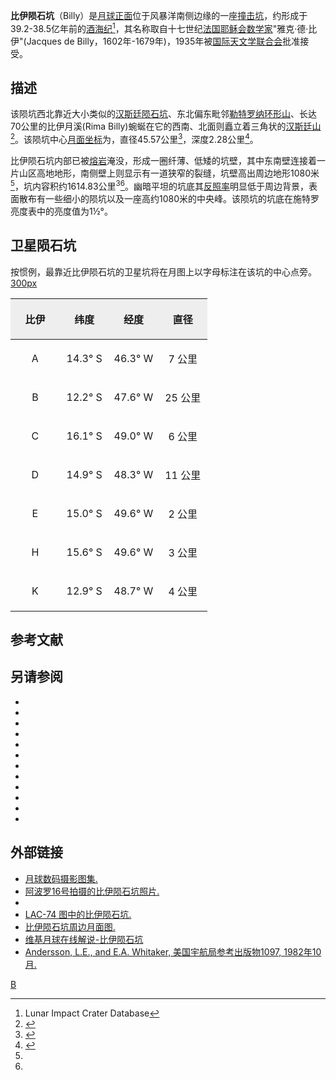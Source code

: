 {{lunar crater data|
 image=Billy crater 4149 h2.jpg|240px|
 caption=[[月球轨道器4号|月球轨道器4号]]拍摄的图像<br>(右上角上的斑点是原图中的瑕疵)|
 latitude=13.83|
 N_or_S=S|
 longitude=50.24|
 E_or_W=W|
 diameter=57公里|
 depth=2.28公里|
 colong=50|
 eponym=雅克·德·比伊}}
'''比伊陨石坑'''（Billy）是[[月球正面|月球正面]]位于风暴洋南侧边缘的一座[[撞击坑|撞击坑]]，约形成于39.2-38.5亿年前的[[酒海纪|酒海纪]]<ref name=LICD>Lunar Impact Crater Database</ref>，其名称取自十七世纪[[法国|法国]][[耶稣会|耶稣会]][[数学家|数学家]]"雅克·德·比伊"(Jacques de Billy，1602年-1679年)，1935年被[[国际天文学联合会|国际天文学联合会]]批准接受。

==描述==  
该陨坑西北靠近大小类似的[[汉斯廷陨石坑|汉斯廷陨石坑]]、东北偏东毗邻[[勒特罗纳环形山|勒特罗纳环形山]]、长达70公里的比伊月溪(Rima Billy)蜿蜒在它的西南、北面则矗立着三角状的[[汉斯廷山|汉斯廷山]]<ref>{{Cite web |url=http://planetarynames.wr.usgs.gov/images/Lunar/lac_74_wac.pdf |title=Crater Billy on LAC-74 map. |access-date=2016-10-26 |archive-date=2021-03-30 |archive-url=https://web.archive.org/web/20210330143421/https://planetarynames.wr.usgs.gov/images/Lunar/lac_74_wac.pdf |dead-url=no }}</ref>。该陨坑中心[[月面坐标|月面坐标]]为{{Coord|13.83|S|50.24|W|globe:Moon|nogoogle=1|noosm=1}}，直径45.57公里<ref name="IAU">{{Cite web |url=http://planetarynames.wr.usgs.gov/Feature/747 |title=Directory of the International Astronomical Union |access-date=2016-10-26 |archive-date=2019-12-30 |archive-url=https://web.archive.org/web/20191230220744/https://planetarynames.wr.usgs.gov/Feature/747 |dead-url=no }}</ref>，深度2.28公里<ref>{{Cite web |url=http://fisherka.csolutionshosting.net/astronote/plan/craterdepth/html/CraterDepthFeatureNameWestfall.html |title=John E. Westfall's Atlas of the Lunar Terminator, Cambridge Univ. Press (2000) |accessdate=2016-10-26 |archive-date=2014-12-18 |archive-url=https://archive.today/20141218234310/http://fisherka.csolutionshosting.net/astronote/plan/craterdepth/html/CraterDepthFeatureNameWestfall.html |dead-url=yes }}</ref>。

比伊陨石坑内部已被[[熔岩|熔岩]]淹没，形成一圈纤薄、低矮的坑壁，其中东南壁连接着一片山区高地地形，南侧壁上则显示有一道狭窄的裂缝，坑壁高出周边地形1080米<ref name="LICD"/>，坑内容积约1614.83公里<sup>3</sup><ref name="LICD"/>。幽暗平坦的坑底其[[反照率|反照率]]明显低于周边背景，表面散布有一些细小的陨坑以及一座高约1080米的中央峰。该陨坑的坑底在施特罗亮度表中的亮度值为1½°。

==卫星陨石坑==
按惯例，最靠近比伊陨石坑的卫星坑将在月图上以字母标注在该坑的中心点旁。
[[image:Billy_sattelite_craters_map.jpg|300px]]

{| class="wikitable"
!width="25%" style="background:#eeeeee;" |比伊
!width="25%" style="background:#eeeeee;" |纬度
!width="25%" style="background:#eeeeee;" |经度
!width="25%" style="background:#eeeeee;" |直径
|-
|align="center"|A
|align="center"|14.3° S
|align="center"|46.3° W
|align="center"|7 公里
|-
|align="center"|B
|align="center"|12.2° S
|align="center"|47.6° W
|align="center"|25 公里
|-
|align="center"|C
|align="center"|16.1° S
|align="center"|49.0° W
|align="center"|6 公里
|-
|align="center"|D
|align="center"|14.9° S
|align="center"|48.3° W
|align="center"|11 公里
|-
|align="center"|E
|align="center"|15.0° S
|align="center"|49.6° W
|align="center"|2 公里
|-
|align="center"|H
|align="center"|15.6° S
|align="center"|49.6° W
|align="center"|3 公里
|-
|align="center"|K
|align="center"|12.9° S
|align="center"|48.7° W
|align="center"|4 公里
|}{{clear}}
==参考文献==
{{Reflist}}

==另请参阅==
* {{cite book
  | last1 = Andersson
  | first1 = L. E.
  | last2 = Whitaker
  | first2 = E. A.
  | authorlink2 = Ewen Whitaker
  | date = 1982
  | title = [[NASA|NASA]] Catalogue of Lunar Nomenclature
  | publisher = NASA RP-1097
  | ref = harv
  }}
* {{cite web
  | last = Blue
  | first = Jennifer
  | date = July 25, 2007
  | title = Gazetteer of Planetary Nomenclature
  | publisher = [[United_States_Geological_Survey|USGS]]
  | url = http://planetarynames.wr.usgs.gov/
  | accessdate = 2007-08-05
  | ref = harv
  | archive-date = 2019-12-13
  | archive-url = https://web.archive.org/web/20191213141228/https://planetarynames.wr.usgs.gov/
  | dead-url = no
  }}
* {{cite book
  | last1 = Bussey
  | first1 = B.
  | authorlink1 = Ben Bussey
  | last2 = Spudis
  | first2 = P.
  | authorlink2 = Paul Spudis
  | date = 2004
  | title = The Clementine Atlas of the Moon
  | publisher = Cambridge University Press
  | location = New York
  | isbn = 978-0-521-81528-4
  | ref = harv
  }}
* {{cite book
  | last1 = Cocks
  | first1 = Elijah E.
  | last2 = Cocks
  | first2 = Josiah C.
  | date = 1995
  | title = Who's Who on the Moon: A Biographical Dictionary of Lunar Nomenclature
  | url = https://archive.org/details/isbn_9780936389271
  | publisher = Tudor Publishers
  | isbn = 978-0-936389-27-1
  | ref = harv
  }}
* {{cite web
  | last = McDowell
  | first = Jonathan
  | date = July 15, 2007
  | url = http://host.planet4589.org/astro/lunar/
  | title = Lunar Nomenclature
  | publisher = Jonathan's Space Report
  | accessdate = 2007-10-24
  | ref = harv
  | archive-date = 2019-06-21
  | archive-url = https://web.archive.org/web/20190621012337/http://host.planet4589.org/astro/lunar/
  | dead-url = no
  }}
* {{cite journal| last1 = Menzel| first1 = D. H.| last2 = Minnaert| first2 = M.| last3 = Levin| first3 = B.| last4 = Dollfus| first4 = A.| last5 = Bell| first5 = B.| title = Report on Lunar Nomenclature by the Working Group of Commission 17 of the IAU| doi = 10.1007/BF00171763| journal = Space Science Reviews| volume = 12| issue = 2| pages = 136–186| year = 1971| pmid = | pmc =| bibcode = 1971SSRv...12..136M| ref = harv}}
* {{cite book
  | first = Patrick
  | last = Moore
  | authorlink = Patrick Moore
  | date = 2001
  | title = On the Moon
  | url = https://archive.org/details/patrickmooreonmo00patr
  | publisher = Sterling Publishing Co
  | isbn = 978-0-304-35469-6
  | ref = harv
  }}
* {{cite book
  | first = Fred W.
  | last = Price
  | date = 1988
  | title = The Moon Observer's Handbook
  | publisher = Cambridge University Press
  | isbn = 978-0-521-33500-3
  | ref = harv
  }}
* {{cite book
  | last = Rükl
  | first = Antonín
  | authorlink = Antonín Rükl
  | date = 1990
  | title = Atlas of the Moon
  | publisher = Kalmbach Books
  | isbn = 978-0-913135-17-4
  | ref = harv
  }}
* {{cite book
  | last = Webb
  | first = Rev. T. W.
  | authorlink = Thomas William Webb
  | date = 1962
  | title = Celestial Objects for Common Telescopes
  | url = https://archive.org/details/celestialobjects00webb
  | edition = 6th revised
  | publisher = Dover
  | isbn = 978-0-486-20917-3
  | ref = harv
  }}
* {{cite book
  | first = Ewen A.
  | last = Whitaker
  | authorlink = Ewen Whitaker
  | date = 1999
  | title = Mapping and Naming the Moon
  | publisher = Cambridge University Press
  | isbn = 978-0-521-62248-6
  | ref = harv
  }}
* {{cite book
  | first = Peter T.
  | last = Wlasuk
  | date = 2000
  | title = Observing the Moon
  | publisher = Springer
  | isbn = 978-1-85233-193-1
  | ref = harv
 }}

==外部链接==
* [http://www.lpi.usra.edu/resources/lunar_orbiter/bin/srch_nam.shtml?Billy%7C0 月球数码摄影图集.] {{Wayback|url=http://www.lpi.usra.edu/resources/lunar_orbiter/bin/srch_nam.shtml?Billy%7C0 |date=20201127013554 }}
* [http://www.lpi.usra.edu/resources/apollo/search/feature/?feature=Billy 阿波罗16号拍摄的比伊陨石坑照片.] {{Wayback|url=http://www.lpi.usra.edu/resources/apollo/search/feature/?feature=Billy |date=20201127015151 }}
*{{cite web |
 title=SMART-1号拍摄的比伊陨石坑幽暗的熔岩坑底 |
 work=ESA |
 url=http://www.esa.int/SPECIALS/SMART-1/SEM7Z3MVGJE_0.html |
 accessdate=2006年3月31日 |
 archive-date=2006年2月19日 |
 archive-url=https://web.archive.org/web/20060219191337/http://www.esa.int/SPECIALS/SMART-1/SEM7Z3MVGJE_0.html |
 dead-url=no }}
* [http://www.lpi.usra.edu/resources/mapcatalog/LAC/lac74/ LAC-74 图中的比伊陨石坑.] {{Wayback|url=http://www.lpi.usra.edu/resources/mapcatalog/LAC/lac74/ |date=20160304072904 }}
* [http://www.lpi.usra.edu/resources/mapcatalog/usgs/I740/ 比伊陨石坑周边月面图.] {{Wayback|url=http://www.lpi.usra.edu/resources/mapcatalog/usgs/I740/ |date=20160616051943 }}
* [http://the-moon.wikispaces.com/Biela 维基月球在线解说-比伊陨石坑] {{Wayback|url=http://the-moon.wikispaces.com/Biela |date=20180507083727 }}
* [http://planet4589.org/astro/lunar/RP-1097.pdf Andersson, L.E., and E.A. Whitaker, 美国宇航局参考出版物1097, 1982年10月.] {{Wayback|url=http://planet4589.org/astro/lunar/RP-1097.pdf |date=20141006125838 }}

[[Category:月球环形山|B]]
{{月球环形山 (A-B)}}